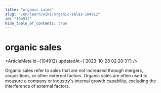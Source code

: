 ```yaml
---
title: "organic sales"
slug: "/en/learn/wiki/organic-sales-104912"
id: "104912"
hide_table_of_contents: true
---
```



# organic sales

<ArticleMeta id={104912} updatedAt={'2023-10-28 02:20:31'} />
<div className='border-solid border-b border-t-0 my-4 border-[var(--ifm-color-gray-300)]' />

Organic sales refer to sales that are not increased through mergers, acquisitions, or other external factors. Organic sales are often used to measure a company or industry's internal growth capability, excluding the interference of external factors.
